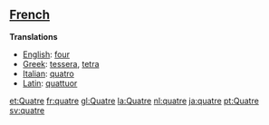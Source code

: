 ==[[French]]==

'''Translations'''

*[[English]]: [[four]]
*[[Greek]]: [[tessera]], [[tetra]]
*[[Italian]]: [[quatro]]
*[[Latin]]: [[quattuor]]

[[et:Quatre]]
[[fr:quatre]]
[[gl:Quatre]]
[[la:Quatre]]
[[nl:quatre]]
[[ja:quatre]]
[[pt:Quatre]]
[[sv:quatre]]